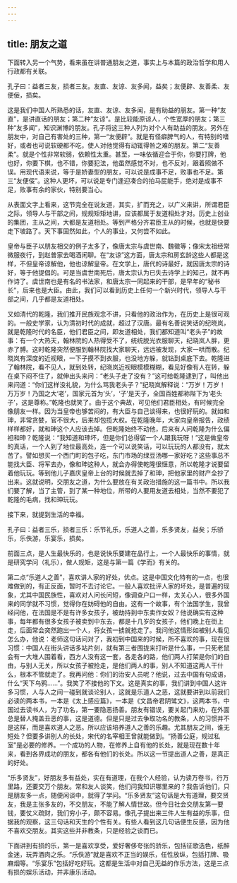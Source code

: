 ```yaml
---
---
---
```

title: 朋友之道
---




下面转入另一个气势，看来虽在讲普通朋友之道，事实上与本篇的政治哲学和用人行政都有关联。

孔子曰：益者三友，损者三友。友直、友谅、友多闻，益矣；友便辟、友善柔、友便佞，损矣。

这是我们中国人所熟悉的话，友直、友谅、友多闻，是有助益的朋友。第一种“友直”，是讲直话的朋友；第二种“友谅”。是比较能原谅人，个性宽厚的朋友；第三种“友多闻”，知识渊博的朋友。孔子将这三种人列为对个人有助益的朋友。另外在朋友中，对自己有害处的三种，第一“友便辟”。就是有怪癖脾气的人，有特别的嗜好，或者也可说软硬都不吃，使人对他觉得有动辄得咎之难的朋友。第二“友善柔”。就是个性非常软弱，依赖性太重。甚至，一味依循迎合于你，你要打牌，他也好，你要下棋，也不错，你要犯法，他虽然感觉不对，也不反对，跟着照做不误。用现代语来说，等于是娇妻型的朋友，可以说是成事不足，败事也不足。第三“友便佞”。这种人更坏，可以说是专门逢迎凑合的拍马屁能手，绝对是成事不足，败事有余的家伙，特别要当心。

从表面文字上看来，这节完全在说友道，其实，扩而充之，以广义来讲，所谓君臣之际，领导人与干部之间，规规矩矩地讲，应该都属于友道相处才对。历史上创业的集团，主从之间，大都是友道相处。等到严格分齐君臣主从的时候，也就是快要走下坡路了。天下事固然如此，个人的事业，又何尝不如此。

皇帝与臣子以朋友相交的例子太多了，像唐太宗与虞世南、魏徵等；像宋太祖经常微服夜行，到赵普家去喝酒闲聊。在“友谅”这方面，唐太宗和房玄龄这些人都是这样，不但皇帝谅解他，他也谅解皇帝。在文学上，唐代的诗最好，就因唐太宗的诗好，等于他提倡的。可是当虞世南死后，唐太宗认为已失去诗学上的知己，就不再作诗了。虞世南也是有名的书法家，和唐太宗一同起来的干部，是早年的“秘书长”，后来也是大臣。由此，我们可以看到历史上任何一个新兴时代，领导人与干部之间，几乎都是友道相处。

又如清代的乾隆，我们推开民族观念不讲，只看他的政治作为，在历史上是很可观的。一般史学家，认为清初时代的成就，超过了汉唐。最有名善说笑话的纪晓岚，就是乾隆时代的名臣，他们君臣之间，即友道相处，我们都知道叫“老头子”的故事：有一个大热天，翰林院的人热得受不了，统统脱光衣服聊天，纪晓岚人胖，更赤了膊。这时乾隆突然便服到翰林院找大家聊天，远远被发现，大家一哄而散。纪晓岚有深度的近视眼，一下子摸不到衣服，也没地方躲，就钻到桌底下去。乾隆进了翰林院，看不见人，就到处转，纪晓岚近视眼模模糊糊，看见好像有人在转，躲在桌下闷不住了，就伸出头来问：“老头子走了没有？”这可给乾隆逮到了，叫他出来问道：“你们这样没礼貌，为什么骂我老头子？”纪晓岚解释说：“万岁！万岁！万万岁！乃国之大‘老’，国家元首为‘头’，‘子’是天子，全国百姓都称陛下为‘老头子’，这是尊称。”乾隆也就笑了。由于这个典故，可见他们君臣相处，有时候完全像朋友一样。因为当皇帝也够苦闷的，有大臣与自己谈得来，也很好玩的。就如和珅，非常贪婪，官不很大，后来却包揽大权。在乾隆晚年，大家向皇帝报告，政绩样样都好，就和珅这个人应该去掉。但乾隆始终不动他，后来有人问乾隆为什么偏袒和珅？乾隆说：“我知道和珅坏，但是你们总得留一个人跟我玩呀！”这是做皇帝的真话，一个人到了地位最高处，连一个可以说笑话，可以玩玩的人都没有，就太苦了。譬如想买一个西门町的包子吃，东门市场的绿豆汤哪一家好吃？这些事总不能找大臣、将军去办，像和珅这种人，就会办得使乾隆很惬意，所以乾隆才说要留着他玩玩。等到他儿子嘉庆皇帝上台的时候就去掉了和珅，把他家里的财产全抄了出来。这就说明，交朋友之道，为什么要放在有关政治措施的这一篇书中。所以我们要了解，当了主管，到了某一种地位，所带的人要用友道去相处，当然不要犯了乾隆的毛病，找和珅玩玩。

接下来，就提到生活的幸福。

孔子曰：益者三乐，损者三乐：乐节礼乐，乐道人之善，乐多贤友，益矣；乐骄乐，乐佚游，乐宴乐，损矣。

前面三点，是人生最快乐的，也是说快乐要建在品行上，一个人最快乐的事情，就是研究学问（礼乐），做人规矩，这是与第一篇《学而》有关的。

第二点“乐道人之善”，喜欢讲人家的好处，优点。这是中国文化特有的一点，也很难做到的，有正反面，暂时不去讨论它。一般人喜欢批评人家的坏处，是普遍的现象，尤其中国民族性，喜欢对人问长问短，像调查户口一样，太关心人，很多外国来的同学就不习惯，觉得你在妨碍他的自由。这有一个故事，有个法国学生，我曾经问他，在法国是不是有许多女孩子，被劫持到中东卖作女奴？他说确实有这种事，每年都有很多女孩子被卖到中东去，都是十几岁的女孩子，他们晚上在街上走，后面常会突然跑出一个人，将女孩一掳就抢走了。我问他这情形如被别人看见怎么办，他说：老师这句话问对了，我初到中国来的时候，所不喜欢的事，现在很习惯：中国人在街头讲话多站片刻，就有第三者围拢来打听是什么事，一只死老鼠会有一大堆人围着看，西方人没有这一套，各走各的路，他们两人打架是你们的自由，与别人无关，所以女孩子被抢走，是他们两人的事，别人不知道这两人干什么，根本不管就走了。我再问他：你们的治安人员呢？他说，过去中国有句成语，什么“天下乌鸦……”。我笑了不接他的下文。这是真实的事，我们讲到中国人这许多习惯，人与人之间一碰到就谈论别人，这就是乐道人之恶，这就要讲到以前我们必读的两本书，一本是《太上感应篇》，一本是《文昌帝君阴骘文》，这两本书，中国过去读书人，为了功名，第一要隐恶扬善。朋友有错误，要关起门来劝，在外面总是替人掩盖丑恶的事，这是道德。但是只是过去争取功名的教条，人的习惯并不是这样，而是喜欢道人之恶。所以应该培养道人之善的乐趣。尤其朋友之间，谁无短处？但要多讲别人的长处，宋代的名宰相王曾就能做到。“扬善公庭，规过私室”是必要的修养。一个成功的人物，在修养上自有他的长处，就是现在数十年来，看到各界成功的朋友，都各有他们的长处。所以这一节提出道人之善，是真正的好处。

“乐多贤友”，好朋友多有益处，实在有道理，在我个人经验，认为读万卷书，行万里路，还要交万个朋友。常和友人谈笑，他们问我知识哪里来的？我告诉他们，只是朋友多一点，随便闲谈中，就得了学问。“乐多贤友”这句话是大有道理，要交贤友，我是主张多友的，不交朋友，不能了解人情世故。但今日社会交朋友第一要钱，要仗义疏财，我们穷小子，颇不容易。像孔子提出来三件人生有益的乐事，但据我的观察，这三句话和天生的个性有关。有些人看到这几句话便生反感，因为他不喜欢交朋友。其实这些并非教条，只是经验之谈而已。

下面讲到有损的乐，第一是喜欢享受，爱好奢侈夸张的骄乐，包括征歌选色，纸醉金迷，玩弄酒肉之乐。“乐佚游”就是喜欢不正当的娱乐，任性放纵，包括打牌、吸麻烟等。“乐宴乐”包括好吃好玩。这都是生活中对自己无益的作乐方法，这是三点有损的娱乐活动，并非康乐活动。